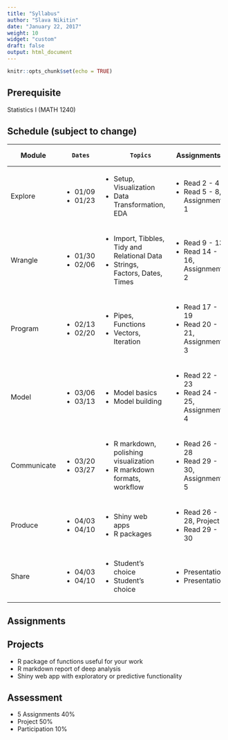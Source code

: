 ```yaml
---
title: "Syllabus"
author: "Slava Nikitin"
date: "January 22, 2017"
weight: 10
widget: "custom"
draft: false
output: html_document
---
```


```r
knitr::opts_chunk$set(echo = TRUE)
```

## Prerequisite
Statistics I (MATH 1240) 

## Schedule (subject to change)

+---------------+---------------+---------------------------------------------+------------------------------+
| Module        |      Dates    |         Topics                              |  Assignments                 |
+===============+===============+=============================================+==============================+
| Explore       | - 01/09       | - Setup, Visualization                      | - Read 2 - 4                 |
|               | - 01/23       | - Data Transformation, EDA                  | - Read 5 - 8,   Assignment 1 |
+---------------+---------------+---------------------------------------------+------------------------------+
| Wrangle       | - 01/30       | - Import, Tibbles, Tidy and Relational Data | - Read 9 - 13                |
|               | - 02/06       | - Strings, Factors, Dates, Times            | - Read 14 - 16, Assignment 2 |
+---------------+---------------+---------------------------------------------+------------------------------+
| Program       | - 02/13       | - Pipes, Functions                          | - Read 17 - 19               |
|               | - 02/20       | - Vectors, Iteration                        | - Read 20 - 21, Assignment 3 |
+---------------+---------------+---------------------------------------------+------------------------------+
| Model         | - 03/06       | - Model basics                              | - Read 22 - 23               |
|               | - 03/13       | - Model building                            | - Read 24 - 25, Assignment 4 |
+---------------+---------------+---------------------------------------------+------------------------------+
| Communicate   | - 03/20       | - R markdown, polishing visualization       | - Read 26 - 28               |
|               | - 03/27       | - R markdown formats, workflow              | - Read 29 - 30, Assignment 5 |
+---------------+---------------+---------------------------------------------+------------------------------+
| Produce       | - 04/03       | - Shiny web apps                            | - Read 26 - 28, Project      |
|               | - 04/10       | - R packages                                | - Read 29 - 30               |
+---------------+---------------+---------------------------------------------+------------------------------+
| Share         | - 04/03       | - Student's choice                          | - Presentation               |
|               | - 04/10       | - Student's choice                          | - Presentation               |
+---------------+---------------+---------------------------------------------+------------------------------+

## Assignments

## Projects
- R package of functions useful for your work
- R markdown report of deep analysis
- Shiny web app with exploratory or predictive functionality

## Assessment
- 5 Assignments 40%
- Project 50%
- Participation 10%

